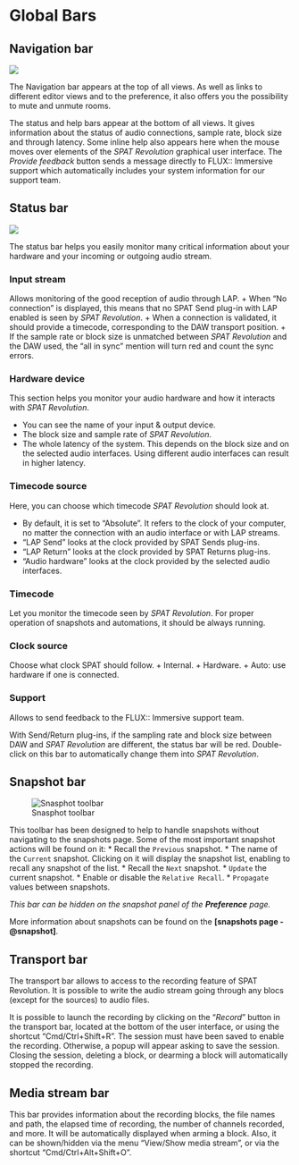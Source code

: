 # Global Bars

## Navigation bar

![](https://media.githubusercontent.com/media/FLUX-SE/doc_images/main/SpatR/Generic/TopBar.png)

<!-- TODO: udpate this image -->

The Navigation bar appears at the top of all views. As well as links to different editor views and to the preference, it also offers you the possibility to mute and unmute rooms.

The status and help bars appear at the bottom of all views. It gives information about the status of audio connections, sample rate, block size and through latency. Some inline help also appears here when the mouse moves over elements of the _SPAT Revolution_ graphical user interface. The _Provide feedback_ button sends a message directly to FLUX:: Immersive support which automatically includes your system information for our support team.

## Status bar

![](https://media.githubusercontent.com/media/FLUX-SE/doc_images/main/SpatR/Generic/StatusBar.png)

The status bar helps you easily monitor many critical information about your hardware and your incoming or outgoing audio stream.

### Input stream

Allows monitoring of the good reception of audio through LAP.
+ When "No connection" is displayed, this means that no SPAT Send plug-in with LAP enabled is seen by  _SPAT Revolution_.
+ When a connection is validated, it should provide a timecode, corresponding to the DAW transport position.
+ If the sample rate or block size is unmatched between _SPAT Revolution_ and the DAW used, the "all in sync" mention will turn red and count the sync errors.

### Hardware device

This section helps you monitor your audio hardware and how it interacts with  _SPAT Revolution_.

+ You can see the name of your input & output device.
+ The block size and sample rate of  _SPAT Revolution_.
+ The whole latency of the system. This depends on the block size and on the selected audio interfaces. Using different audio interfaces can result in higher latency.

### Timecode source

Here, you can choose which timecode _SPAT Revolution_ should look at.

+ By default, it is set to "Absolute". It refers to the clock of your computer, no matter the connection with an audio interface or with LAP streams.
+ "LAP Send" looks at the clock provided by SPAT Sends plug-ins.
+ "LAP Return" looks at the clock provided by SPAT Returns plug-ins.
+ "Audio hardware" looks at the clock provided by the selected audio interfaces.

### Timecode

Let you monitor the timecode seen by  _SPAT Revolution_. For proper operation of snapshots and automations, it should be always running.

### Clock source

Choose what clock SPAT should follow.
+ Internal.
+ Hardware.
+ Auto: use hardware if one is connected.
<!--NEED INFO-->

### Support

Allows to send feedback to the FLUX:: Immersive support team.

:::{.callout-note}
With Send/Return plug-ins, if the sampling rate and block size between DAW and _SPAT Revolution_ are different, the status bar will be red. Double-click on this bar to automatically change them into _SPAT Revolution_.
:::

## Snapshot bar

![Snasphot toolbar](https://media.githubusercontent.com/media/FLUX-SE/doc_images/main/SpatR/Generic/SnapshotToolbar.png)

This toolbar has been designed to help to handle snapshots without navigating to the snapshots page. Some of the most important snapshot actions will be found on it:
* Recall the ```Previous``` snapshot.
* The name of the ```Current``` snapshot. Clicking on it will display the snapshot list, enabling to recall any snapshot of the list.
* Recall the ```Next``` snapshot.
* ```Update``` the current snapshot.
* Enable or disable the ```Relative Recall```.
* ```Propagate``` values between snapshots.

_This bar can be hidden on the snapshot panel of the __Preference__ page._

:::{.callout-note}
More information about snapshots can be found on the **[snapshots page -@snapshot]**.
:::

## Transport bar

The transport bar allows to access to the recording feature of SPAT Revolution. It is possible to write the audio stream going through any blocs (except for the sources) to audio files. 

It is possible to launch the recording by clicking on the "*Record*" button in the transport bar, located at the bottom of the user interface, or using the shortcut "Cmd/Ctrl+Shift+R".
The session must have been saved to enable the recording. Otherwise, a popup will appear asking to save the session.
Closing the session, deleting a block, or dearming a block will automatically stopped the recording. 

## Media stream bar

This bar provides information about the recording blocks, the file names and path, the elapsed time of recording, the number of channels recorded, and more.
It will be automatically displayed when arming a block.
Also, it can be shown/hidden via the menu "View/Show media stream", or via the shortcut "Cmd/Ctrl+Alt+Shift+O".